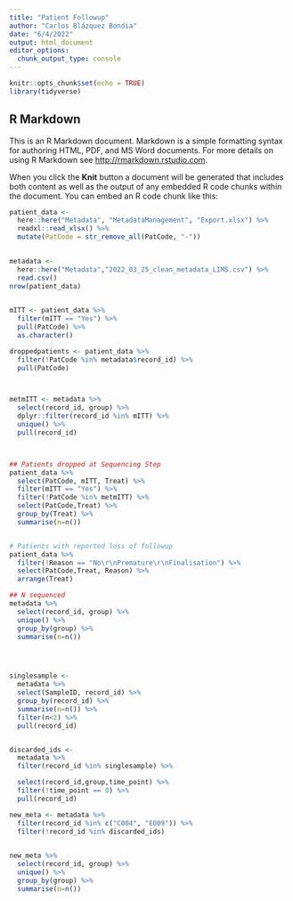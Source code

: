 ```yaml
---
title: "Patient Followup"
author: "Carlos Blázquez Bondia"
date: "6/4/2022"
output: html_document
editor_options:
  chunk_output_type: console
---
```


```r
knitr::opts_chunk$set(echo = TRUE)
library(tidyverse)
```

## R Markdown

This is an R Markdown document. Markdown is a simple formatting syntax for authoring HTML, PDF, and MS Word documents. For more details on using R Markdown see <http://rmarkdown.rstudio.com>.

When you click the **Knit** button a document will be generated that includes both content as well as the output of any embedded R code chunks within the document. You can embed an R code chunk like this:

```r

patient_data <- 
  here::here("Metadata", "MetadataManagement", "Export.xlsx") %>% 
  readxl::read_xlsx() %>%
  mutate(PatCode = str_remove_all(PatCode, "-"))
  

metadata <- 
  here::here("Metadata","2022_03_25_clean_metadata_LIMS.csv") %>%
  read.csv()
nrow(patient_data)
  

mITT <- patient_data %>% 
  filter(mITT == "Yes") %>% 
  pull(PatCode) %>% 
  as.character()

droppedpatients <- patient_data %>% 
  filter(!PatCode %in% metadata$record_id) %>% 
  pull(PatCode)



metmITT <- metadata %>%
  select(record_id, group) %>%
  dplyr::filter(record_id %in% mITT) %>%
  unique() %>%
  pull(record_id) 



## Patients dropped at Sequencing Step
patient_data %>%
  select(PatCode, mITT, Treat) %>%
  filter(mITT == "Yes") %>% 
  filter(!PatCode %in% metmITT) %>%
  select(PatCode,Treat) %>% 
  group_by(Treat) %>% 
  summarise(n=n())


# Patients with reported loss of followup
patient_data %>%
  filter(!Reason == "No\r\nPremature\r\nFinalisation") %>%
  select(PatCode,Treat, Reason) %>%
  arrange(Treat)

## N sequenced
metadata %>% 
  select(record_id, group) %>%
  unique() %>% 
  group_by(group) %>% 
  summarise(n=n())




singlesample <- 
  metadata %>% 
  select(SampleID, record_id) %>% 
  group_by(record_id) %>% 
  summarise(n=n()) %>% 
  filter(n<2) %>% 
  pull(record_id)


discarded_ids <- 
  metadata %>%
  filter(record_id %in% singlesample) %>%

  select(record_id,group,time_point) %>%
  filter(!time_point == 0) %>%
  pull(record_id)

new_meta <- metadata %>% 
  filter(record_id %in% c("C004", "E009")) %>%
  filter(!record_id %in% discarded_ids)  

  
new_meta %>% 
  select(record_id, group) %>% 
  unique() %>% 
  group_by(group) %>% 
  summarise(n=n())

```
